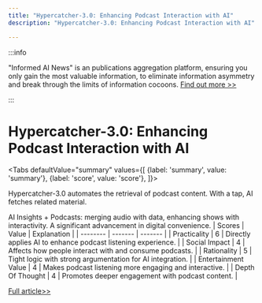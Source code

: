 ```yaml
---
title: "Hypercatcher-3.0: Enhancing Podcast Interaction with AI"
description: "Hypercatcher-3.0: Enhancing Podcast Interaction with AI"

---
```



:::info

"Informed AI News" is an publications aggregation platform, ensuring you only gain the most valuable information, to eliminate information asymmetry and break through the limits of information cocoons.  [Find out more >>](/)

:::

# Hypercatcher-3.0: Enhancing Podcast Interaction with AI


<Tabs
	defaultValue="summary"
	values={[
	{label: 'summary', value: 'summary'},
	{label: 'score', value: 'score'},
]}>
<TabItem value="summary">


Hypercatcher-3.0 automates the retrieval of podcast content. With a tap, AI fetches related material.

AI Insights + Podcasts: merging audio with data, enhancing shows with interactivity. A significant advancement in digital convenience.
</TabItem>
<TabItem value="score">
	| Scores     | Value   | Explanation |
	| -------- | ------- | ------- |
	| Practicality  | 6    | Directly applies AI to enhance podcast listening experience.    |
	| Social Impact | 4     | Affects how people interact with and consume podcasts.    |
	| Rationality    | 5    | Tight logic with strong argumentation for AI integration.    |
	| Entertainment Value    | 4    | Makes podcast listening more engaging and interactive.    |
	| Depth Of Thought    | 4    | Promotes deeper engagement with podcast content.    |
</TabItem>
</Tabs>

[Full article>>](https://www.producthunt.com/posts/hypercatcher-3-0)
